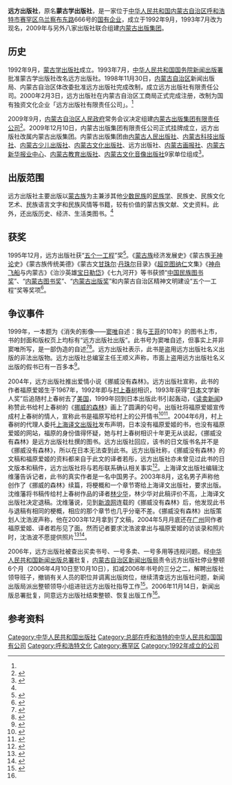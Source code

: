 {{Infobox Company
|company_name     = 远方出版社
|company_name_en  = 
|company_logo     = 
|foundation       = {{CHN}}[[内蒙古自治区|内蒙古自治区]][[呼和浩特市|呼和浩特市]]（1992年9月）
|location         = 内蒙古自治区呼和浩特市[[赛罕区|赛罕区]][[乌兰察布东路|乌兰察布东路]]666号
|zip_code       = 010010
}}
'''远方出版社'''，原名'''蒙古学出版社'''，是一家位于[[中华人民共和国|中华人民共和国]][[内蒙古自治区|内蒙古自治区]][[呼和浩特市|呼和浩特市]][[赛罕区|赛罕区]][[乌兰察布东路|乌兰察布东路]]666号的[[国有企业|国有企业]]，成立于1992年9月，1993年7月改为现名，2009年与另外八家出版社联合组建[[内蒙古出版集团|内蒙古出版集团]]。

== 历史 ==
1992年9月，[[蒙古学出版社|蒙古学出版社]]成立。1993年7月，[[中华人民共和国国务院|中华人民共和国国务院]][[新闻出版署|新闻出版署]]批准蒙古学出版社改名远方出版社。1998年11月30日，[[内蒙古自治区|内蒙古自治区]]新闻出版局、内蒙古自治区体改委批准远方出版社完成改制，成立远方出版社有限责任公司。2000年2月3日，远方出版社在内蒙古自治区工商局正式完成注册，改制为国有独资文化企业「远方出版社有限责任公司」。<ref name=gdj/>

2009年9月，[[内蒙古自治区人民政府|内蒙古自治区人民政府]]常务会议决定组建[[内蒙古出版集团|内蒙古出版集团有限责任公司]]<ref name=gdj>{{cite web|title=内蒙古出版社建设及工作成效|url=http://www.nmggdj.gov.cn/bencandy.php?fid=139&aid=4952|publisher=内蒙古自治区新闻出版广电局|accessdate=2015-10-31|deadurl=yes|archiveurl=https://web.archive.org/web/20151117031526/http://www.nmggdj.gov.cn/bencandy.php?fid=139&aid=4952|archivedate=2015-11-17}}</ref>。2009年12月10日，内蒙古出版集团有限责任公司正式挂牌成立，远方出版社改属内蒙古出版集团。内蒙古出版集团由[[内蒙古人民出版社|内蒙古人民出版社]]、[[内蒙古科技出版社|内蒙古科技出版社]]、[[内蒙古少儿出版社|内蒙古少儿出版社]]、[[内蒙古文化出版社|内蒙古文化出版社]]、远方出版社、[[内蒙古画报社|内蒙古画报社]]、[[内蒙古新华报业中心|内蒙古新华报业中心]]、[[内蒙古教育出版社|内蒙古教育出版社]]、[[内蒙古文化音像出版社|内蒙古文化音像出版社]]9家单位组成<ref>{{cite news|title=2009年新闻出版战线10件大事|url=http://news.sina.com.cn/c/2009-12-31/205216863107s.shtml|accessdate=2015-10-31|agency=内蒙古晨报|date=2009-12-31|archive-date=2015-11-17|archive-url=https://web.archive.org/web/20151117020330/http://news.sina.com.cn/c/2009-12-31/205216863107s.shtml|dead-url=no}}</ref>。

== 出版范围 ==
远方出版社主要出版以[[蒙古族|蒙古族]]为主兼涉其他[[少数民族|少数民族]]的[[民族学|民族学]]、民族史、民族文化艺术、民族语言文字和民族风情等书籍，较有价值的蒙古族文献、文史资料。此外，还出版历史、经济、生活类图书。<ref name=impg/>

== 获奖 ==
1995年12月，远方出版社获“[[五个一工程|五个一工程]]”奖<ref>{{cite journal|author1=弓禾文|title=我校林干教授主编的《内蒙古民族团结史》荣获全国“五个一工程”奖|journal=内蒙古大学学报(社会科学版)|date=1996|issue=6}}</ref>。《[[蒙古族|蒙古族]]经济发展史》《蒙古族[[无神论|无神论]]史》《蒙古族传统美德》《蒙古文[[甘珠尔|甘珠尔]]·[[丹珠尔|丹珠尔]]目录》《[[超克图纳仁|超克图纳仁]]文集》《[[神舟飞船|神舟飞船]]与内蒙古》《治沙英雄[[宝日勒岱|宝日勒岱]]》《七九河开》等书获颁“[[中国民族图书奖|中国民族图书奖]]”、“[[内蒙古图书奖|内蒙古图书奖]]”、“[[内蒙古出版奖|内蒙古出版奖]]”和内蒙古自治区精神文明建设“五个一工程”奖等奖项<ref name=impg>{{cite web|title=成员单位 远方出版社|url=http://www.im-pg.com/jAlmas/public/content/pg/im-pg-wap/yfcbs.html|website=内蒙古出版集团|accessdate=2015-11-11|deadurl=yes|archiveurl=https://web.archive.org/web/20151117031813/http://www.im-pg.com/jAlmas/public/content/pg/im-pg-wap/yfcbs.html|archivedate=2015-11-17}}</ref>。

== 争议事件 ==
1999年，一本题为《消失的影像——[[窦唯|窦唯]]自述：我与[[王菲|王菲]]的10年》的图书上市，书的封面和版权页上均标有“远方出版社出版”。此书号为窦唯自述，但事实上并非窦唯所写，是一部伪造的自述<ref>{{cite news|title=窦唯出书是假--伪造窦唯自述出笼，别上当|url=http://eladies.sina.com.cn/movie/news/music/1999-10-11/11603.shtml|accessdate=2015-11-11|agency=北京晚报|date=1999-10-11|archive-date=2015-11-17|archive-url=https://web.archive.org/web/20151117032927/http://eladies.sina.com.cn/movie/news/music/1999-10-11/11603.shtml|dead-url=no}}</ref><ref>{{cite news|title=《消失的影像--窦唯自述》--窦唯王菲均愕然|url=http://eladies.sina.com.cn/movie/news/music/1999-10-12/11625.shtml|accessdate=2015-11-11|agency=成都商报|date=1999-10-12|archive-date=2015-11-17|archive-url=https://web.archive.org/web/20151117031506/http://eladies.sina.com.cn/movie/news/music/1999-10-12/11625.shtml|dead-url=no}}</ref>。远方出版社表示，此书是盗用远方出版社名义出版的非法出版物。远方出版社总编室主任王顺义声称，市面上盗用远方出版社名义出版的假书已有一百多本<ref>{{cite news|title=远方出版社声明“窦唯自述”是非法出版物|url=http://eladies.sina.com.cn/movie/news/music/1999-10-12/11690.shtml|accessdate=2015-11-11|agency=北京晚报|date=1999-10-12|archive-date=2016-03-04|archive-url=https://web.archive.org/web/20160304190328/http://eladies.sina.com.cn/movie/news/music/1999-10-12/11690.shtml|dead-url=no}}</ref>。

2004年，远方出版社推出爱情小说《挪威没有森林》。远方出版社宣称，此书的作者福原爱姬生于1967年，1992年即与[[村上春树|村上春树]]相识，1993年获得“[[日本|日本]]文学新人奖”后追随村上春树去了[[美国|美国]]，1999年回到日本出版此书引起轰动，《[[读卖新闻|读卖新闻]]》称赞此书给村上春树的《[[挪威的森林_(小说)|挪威的森林]]》画上了圆满的句号。出版社将福原爱姬宣传成村上春树的情人，宣称此书是福原写给村上的公开情书<ref>{{cite news|title=村上春树神秘情人续写“挪威森林”|url=http://www.gmw.cn/03pindao/shuping/2004-05/27/content_34388.htm|accessdate=2015-11-11|agency=新京报|date=2004-05-27|archive-date=2004-12-17|archive-url=https://web.archive.org/web/20041217071818/http://www.gmw.cn/03pindao/shuping/2004-05/27/content_34388.htm|dead-url=no}}</ref><ref>{{cite news|title=续写《挪威的森林》日女作家公开自己情书|url=http://enjoy.eastday.com/eastday/node7209/node7248/node7365/userobject1ai259477.html|accessdate=2015-11-11|agency=北京晨报|date=2004-05-26|archive-url=https://web.archive.org/web/20110912142720/http://enjoy.eastday.com/eastday/node7209/node7248/node7365/userobject1ai259477.html|archive-date=2011-09-12|dead-url=yes}}</ref>。2004年6月，村上春树的代理人委托[[上海译文出版社|上海译文出版社]]发布声明，日本没有福原爱姬的书，也没有福原爱姬的网站，福原的身份值得怀疑，她与村上春树相识十年更无从谈起，《挪威没有森林》是远方出版社杜撰的图书。远方出版社回应，该书的日文版书名并不是《挪威没有森林》，所以在日本无法查到此书。远方出版社称，《挪威没有森林》的文稿和福原爱姬的资料都来自于此文的译者若彤，远方出版社亦未曾见过此书的日文版本和稿件，远方出版社将与若彤联系确认相关事实<ref>{{cite news|title=小说掀轩然大波：村上春树没这“情人”|url=http://www.people.com.cn/GB/14738/14754/14765/2571610.html|accessdate=2015-11-11|agency=北京娱乐信报|date=2004-06-15|archive-date=2015-11-17|archive-url=https://web.archive.org/web/20151117033036/http://www.people.com.cn/GB/14738/14754/14765/2571610.html|dead-url=no}}</ref>。上海译文出版社编辑沈维藩告诉记者，此书的真实作者是一名中国男子。2003年8月，这名男子声称他创作了《挪威的森林》续篇，将梗概和一个章节寄给上海译文出版社，要求出版。沈维藩将书稿传给村上春树作品的译者[[林少华|林少华]]，林少华对此稿评价不高，上海译文出版社决定退稿。沈维藩说，见到[[新浪网|新浪网]]连载的《挪威没有森林》后，他发现此书与退稿有相同的梗概，相应的那个章节也几乎分毫不差。《挪威没有森林》出版策划人沈浩波声称，他在2003年12月拿到了文稿，2004年5月月底还在[[广州|广州]]同作者福原爱姬、译者若彤见了面。然而记者要求沈浩波拿出与福原爱姬的访谈录和照片时，沈浩波不愿提供照片<ref>{{cite news|title=《挪威没有森林》爆内幕“村上情人”原是中国男人|url=http://www.china.com.cn/chinese/RS/588147.htm|accessdate=2015-11-11|agency=新闻晨报|date=2004-06-16|archive-date=2015-11-17|archive-url=https://web.archive.org/web/20151117032024/http://www.china.com.cn/chinese/RS/588147.htm|dead-url=no}}</ref><ref>{{cite news|title=回眸2004：中国文坛的反思|url=http://news.xinhuanet.com/book/2004-12/28/content_2387041.htm|accessdate=2015-11-11|agency=东方早报|date=2004-12-28|deadurl=yes|archiveurl=https://web.archive.org/web/20161001003212/http://news.xinhuanet.com/book/2004-12/28/content_2387041.htm|archivedate=2016-10-01}}</ref>。

2006年，远方出版社被查出买卖书号、一号多卖、一号多用等违规问题。经[[中华人民共和国新闻出版总署|中华人民共和国新闻出版总署]]批复，[[内蒙古自治区新闻出版局|内蒙古自治区新闻出版局]]责令远方出版社停业整顿6个月（2006年4月10日至10月10日），扣减2006年书号的三分之二，解聘出版社领导班子，撤销有关人员的职位并调离出版岗位，继续清查远方出版社问题，新闻出版局派出整顿领导小组进驻远方出版社指导工作<ref name=nnn>{{cite book|editor=中华人民共和国新闻出版总署办公厅、《中国出版》杂志社|title=新闻出版工作文件选编 2006年|date=2009-03|publisher=中国ISBN中心|location=北京|isbn=7-5076-0338-5|pages=205}}</ref>{{rp|205}}。2006年11月14日，新闻出版总署批复，同意远方出版社结束整顿、恢复出版工作<ref name=nnn/>{{rp|227}}。

== 参考资料 ==
{{reflist|2}}

[[Category:中华人民共和国出版社|Category:中华人民共和国出版社]]
[[Category:总部在呼和浩特的中华人民共和国国有公司|Category:总部在呼和浩特的中华人民共和国国有公司]]
[[Category:呼和浩特文化|Category:呼和浩特文化]]
[[Category:赛罕区|Category:赛罕区]]
[[Category:1992年成立的公司|Category:1992年成立的公司]]